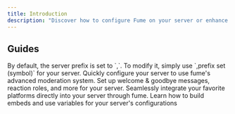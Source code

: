 ```yaml
---
title: Introduction
description: "Discover how to configure Fume on your server or enhance your everyday use with commands & more."
---
```


## Guides

<Info>
By default, the server prefix is set to `,`. To modify it, simply use `,prefix set (symbol)` for your server.
</Info>

<CardGroup cols={2}>
  <Card title="Security Setup" icon="hammer" href="/security">
    Quickly configure your server to use fume's advanced moderation system.
  </Card>
  <Card title="Server Configuration" icon="gear" href="/configuration">
    Set up welcome & goodbye messages, reaction roles, and more for your server.
  </Card>
  <Card title="Integrations" icon="share-nodes" href="/integrations">
    Seamlessly integrate your favorite platforms directly into your server
    through fume.
  </Card>
  <Card title="Embed Scripting" icon="code" href="/resources/scripting">
    Learn how to build embeds and use variables for your server's configurations
  </Card>
</CardGroup>
